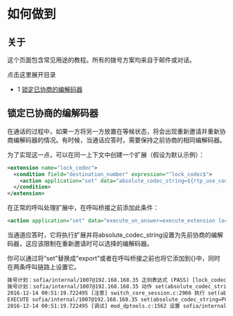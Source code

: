 # 如何做到

## 关于

这个页面包含常见用途的教程。所有的拨号方案均来自于邮件或对话。

点击这里展开目录

* 1 [锁定已协商的编解码器](#lock-negotiated-codec)

## 锁定已协商的编解码器

在通话的过程中，如果一方将另一方放置在等候状态，将会出现重新邀请并重新协商编解码器的情况。有时候，当通话应答时，需要保持之前协商的相同编解码器。

为了实现这一点，可以在同一上下文中创建一个扩展（假设为默认示例）：

```xml
<extension name="lock_codec">
  <condition field="destination_number" expression="^lock_codec$">
    <action application="set" data="absolute_codec_string=${rtp_use_codec_name}"/>
  </condition>
</extension>
```

在正常的呼叫处理扩展中，在呼叫桥接之前添加此条件：

```xml
<action application="set" data="execute_on_answer=execute_extension lock_codec XML default"/>
```

当通道应答时，它将执行扩展并将absolute_codec_string设置为先前协商的编解码器，这应该限制在重新邀请时可以选择的编解码器。

你可以通过将“set”替换成“export”或者在呼叫桥接之前也将它添加到{}中，同时在两条呼叫链路上设置它。

```xml
拨号计划：sofia/internal/1007@192.168.168.35 正则表达式 (PASS) [lock_codec] destination_number(lock_codec) =~ /^lock_codec$/ break=on-false
拨号计划：sofia/internal/1007@192.168.168.35 动作 set(absolute_codec_string=${rtp_use_codec_name}) 
2016-12-14 00:51:19.722495 [注意] switch_core_session.c:2966 执行 set(absolute_codec_string=${rtp_use_codec_name})
EXECUTE sofia/internal/1007@192.168.168.35 set(absolute_codec_string=PCMU)
2016-12-14 00:51:19.722495 [调试] mod_dptools.c:1562 设置 sofia/internal/1007@192.168.168.35 [absolute_codec_string]=[PCMU]
```